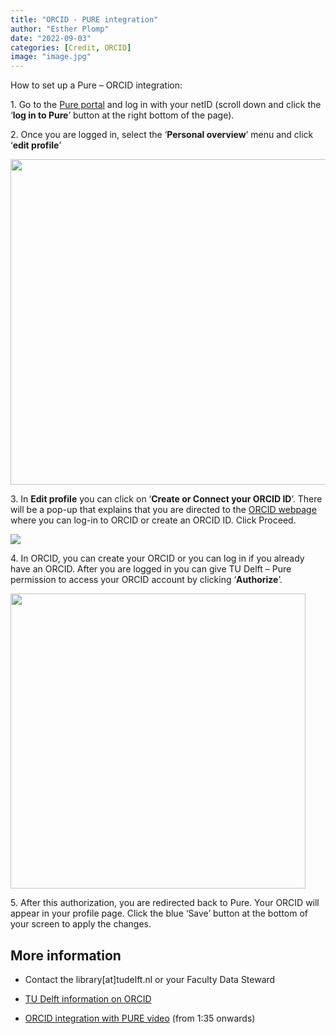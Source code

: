 ```yaml
---
title: "ORCID - PURE integration"
author: "Esther Plomp"
date: "2022-09-03"
categories: [Credit, ORCID]
image: "image.jpg"
---
```


How to set up a Pure -- ORCID integration:

1\. Go to the [Pure portal](http://pure.tudelft.nl/) and log in with your netID (scroll down and click the '**log in to Pure**' button at the right bottom of the page).

2\. Once you are logged in, select the '**Personal overview**' menu and click '**edit profile**'

![](images/edit-profile.jpg){width="521"}

3\. In **Edit profile** you can click on '**Create or Connect your ORCID ID**'. There will be a pop-up that explains that you are directed to the [ORCID webpage](https://orcid.org/) where you can log-in to ORCID or create an ORCID ID. Click Proceed.

![](images/add-orcid.jpg)

4\. In ORCID, you can create your ORCID or you can log in if you already have an ORCID. After you are logged in you can give TU Delft -- Pure permission to access your ORCID account by clicking '**Authorize**'.

![](images/authorize-Pure.jpg){width="472"}

5\. After this authorization, you are redirected back to Pure. Your ORCID will appear in your profile page. Click the blue 'Save' button at the bottom of your screen to apply the changes.

## **More information**

-   Contact the library\[at\]tudelft.nl or your Faculty Data Steward

-   [TU Delft information on ORCID](https://www.tudelft.nl/library/orcid)

-   [ORCID integration with PURE video](https://youtu.be/QzDITepzH-g?t=93) (from 1:35 onwards)
